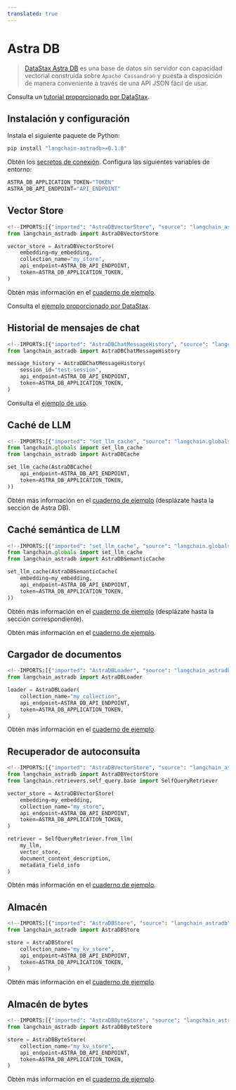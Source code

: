 ```yaml
---
translated: true
---
```


# Astra DB

> [DataStax Astra DB](https://docs.datastax.com/en/astra/home/astra.html) es una base de datos sin servidor con capacidad vectorial construida sobre `Apache Cassandra®` y puesta a disposición de manera conveniente a través de una API JSON fácil de usar.

Consulta un [tutorial proporcionado por DataStax](https://docs.datastax.com/en/astra/astra-db-vector/tutorials/chatbot.html).

## Instalación y configuración

Instala el siguiente paquete de Python:

```bash
pip install "langchain-astradb>=0.1.0"
```

Obtén los [secretos de conexión](https://docs.datastax.com/en/astra/astra-db-vector/get-started/quickstart.html).
Configura las siguientes variables de entorno:

```python
ASTRA_DB_APPLICATION_TOKEN="TOKEN"
ASTRA_DB_API_ENDPOINT="API_ENDPOINT"
```

## Vector Store

```python
<!--IMPORTS:[{"imported": "AstraDBVectorStore", "source": "langchain_astradb", "docs": "https://api.python.langchain.com/en/latest/vectorstores/langchain_astradb.vectorstores.AstraDBVectorStore.html", "title": "Astra DB"}]-->
from langchain_astradb import AstraDBVectorStore

vector_store = AstraDBVectorStore(
    embedding=my_embedding,
    collection_name="my_store",
    api_endpoint=ASTRA_DB_API_ENDPOINT,
    token=ASTRA_DB_APPLICATION_TOKEN,
)
```

Obtén más información en el [cuaderno de ejemplo](/docs/integrations/vectorstores/astradb).

Consulta el [ejemplo proporcionado por DataStax](https://docs.datastax.com/en/astra/astra-db-vector/integrations/langchain.html).

## Historial de mensajes de chat

```python
<!--IMPORTS:[{"imported": "AstraDBChatMessageHistory", "source": "langchain_astradb", "docs": "https://api.python.langchain.com/en/latest/chat_message_histories/langchain_astradb.chat_message_histories.AstraDBChatMessageHistory.html", "title": "Astra DB"}]-->
from langchain_astradb import AstraDBChatMessageHistory

message_history = AstraDBChatMessageHistory(
    session_id="test-session",
    api_endpoint=ASTRA_DB_API_ENDPOINT,
    token=ASTRA_DB_APPLICATION_TOKEN,
)
```

Consulta el [ejemplo de uso](/docs/integrations/memory/astradb_chat_message_history#example).

## Caché de LLM

```python
<!--IMPORTS:[{"imported": "set_llm_cache", "source": "langchain.globals", "docs": "https://api.python.langchain.com/en/latest/globals/langchain.globals.set_llm_cache.html", "title": "Astra DB"}, {"imported": "AstraDBCache", "source": "langchain_astradb", "docs": "https://api.python.langchain.com/en/latest/cache/langchain_astradb.cache.AstraDBCache.html", "title": "Astra DB"}]-->
from langchain.globals import set_llm_cache
from langchain_astradb import AstraDBCache

set_llm_cache(AstraDBCache(
    api_endpoint=ASTRA_DB_API_ENDPOINT,
    token=ASTRA_DB_APPLICATION_TOKEN,
))
```

Obtén más información en el [cuaderno de ejemplo](/docs/integrations/llms/llm_caching#astra-db-caches) (desplázate hasta la sección de Astra DB).

## Caché semántica de LLM

```python
<!--IMPORTS:[{"imported": "set_llm_cache", "source": "langchain.globals", "docs": "https://api.python.langchain.com/en/latest/globals/langchain.globals.set_llm_cache.html", "title": "Astra DB"}, {"imported": "AstraDBSemanticCache", "source": "langchain_astradb", "docs": "https://api.python.langchain.com/en/latest/cache/langchain_astradb.cache.AstraDBSemanticCache.html", "title": "Astra DB"}]-->
from langchain.globals import set_llm_cache
from langchain_astradb import AstraDBSemanticCache

set_llm_cache(AstraDBSemanticCache(
    embedding=my_embedding,
    api_endpoint=ASTRA_DB_API_ENDPOINT,
    token=ASTRA_DB_APPLICATION_TOKEN,
))
```

Obtén más información en el [cuaderno de ejemplo](/docs/integrations/llms/llm_caching#astra-db-caches) (desplázate hasta la sección correspondiente).

Obtén más información en el [cuaderno de ejemplo](/docs/integrations/memory/astradb_chat_message_history).

## Cargador de documentos

```python
<!--IMPORTS:[{"imported": "AstraDBLoader", "source": "langchain_astradb", "docs": "https://api.python.langchain.com/en/latest/document_loaders/langchain_astradb.document_loaders.AstraDBLoader.html", "title": "Astra DB"}]-->
from langchain_astradb import AstraDBLoader

loader = AstraDBLoader(
    collection_name="my_collection",
    api_endpoint=ASTRA_DB_API_ENDPOINT,
    token=ASTRA_DB_APPLICATION_TOKEN,
)
```

Obtén más información en el [cuaderno de ejemplo](/docs/integrations/document_loaders/astradb).

## Recuperador de autoconsuita

```python
<!--IMPORTS:[{"imported": "AstraDBVectorStore", "source": "langchain_astradb", "docs": "https://api.python.langchain.com/en/latest/vectorstores/langchain_astradb.vectorstores.AstraDBVectorStore.html", "title": "Astra DB"}, {"imported": "SelfQueryRetriever", "source": "langchain.retrievers.self_query.base", "docs": "https://api.python.langchain.com/en/latest/retrievers/langchain.retrievers.self_query.base.SelfQueryRetriever.html", "title": "Astra DB"}]-->
from langchain_astradb import AstraDBVectorStore
from langchain.retrievers.self_query.base import SelfQueryRetriever

vector_store = AstraDBVectorStore(
    embedding=my_embedding,
    collection_name="my_store",
    api_endpoint=ASTRA_DB_API_ENDPOINT,
    token=ASTRA_DB_APPLICATION_TOKEN,
)

retriever = SelfQueryRetriever.from_llm(
    my_llm,
    vector_store,
    document_content_description,
    metadata_field_info
)
```

Obtén más información en el [cuaderno de ejemplo](/docs/integrations/retrievers/self_query/astradb).

## Almacén

```python
<!--IMPORTS:[{"imported": "AstraDBStore", "source": "langchain_astradb", "docs": "https://api.python.langchain.com/en/latest/storage/langchain_astradb.storage.AstraDBStore.html", "title": "Astra DB"}]-->
from langchain_astradb import AstraDBStore

store = AstraDBStore(
    collection_name="my_kv_store",
    api_endpoint=ASTRA_DB_API_ENDPOINT,
    token=ASTRA_DB_APPLICATION_TOKEN,
)
```

Obtén más información en el [cuaderno de ejemplo](/docs/integrations/stores/astradb#astradbstore).

## Almacén de bytes

```python
<!--IMPORTS:[{"imported": "AstraDBByteStore", "source": "langchain_astradb", "docs": "https://api.python.langchain.com/en/latest/storage/langchain_astradb.storage.AstraDBByteStore.html", "title": "Astra DB"}]-->
from langchain_astradb import AstraDBByteStore

store = AstraDBByteStore(
    collection_name="my_kv_store",
    api_endpoint=ASTRA_DB_API_ENDPOINT,
    token=ASTRA_DB_APPLICATION_TOKEN,
)
```

Obtén más información en el [cuaderno de ejemplo](/docs/integrations/stores/astradb#astradbbytestore).

